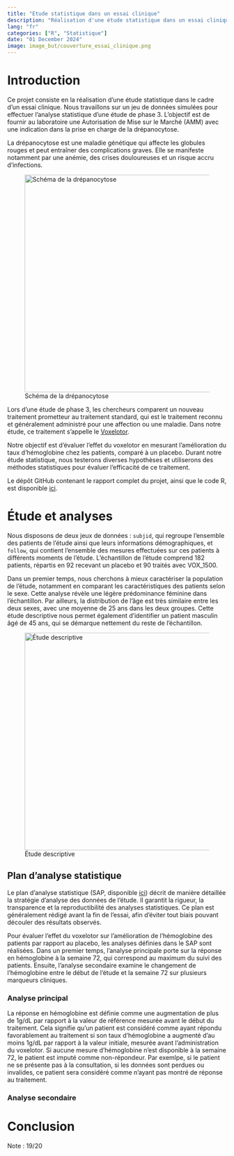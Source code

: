 ```yaml
---
title: "Etude statistique dans un essai clinique"
description: "Réalisation d'une étude statistique dans un essai clinique qui permettera de déterminer l'effet d'un nouveau médicament chez les patients atteint de drépanocytose."
lang: "fr"
categories: ["R", "Statistique"]
date: "01 December 2024"
image: image_but/couverture_essai_clinique.png
---
```


# Introduction

Ce projet consiste en la réalisation d'une étude statistique dans le cadre d'un essai clinique. Nous travaillons sur un jeu de données simulées pour effectuer l'analyse statistique d'une étude de phase 3. L'objectif est de fournir au laboratoire une Autorisation de Mise sur le Marché (AMM) avec une indication dans la prise en charge de la drépanocytose.

La drépanocytose est une maladie génétique qui affecte les globules rouges et peut entraîner des complications graves. Elle se manifeste notamment par une anémie, des crises douloureuses et un risque accru d'infections.

![Schéma de la drépanocytose](image_but/globule_rouge.png){fig-align="center" width="500"}

Lors d'une étude de phase 3, les chercheurs comparent un nouveau traitement prometteur au traitement standard, qui est le traitement reconnu et généralement administré pour une affection ou une maladie. Dans notre étude, ce traitement s'appelle le [Voxelotor](https://en.wikipedia.org/wiki/Voxelotor).

Notre objectif est d'évaluer l'effet du voxelotor en mesurant l'amélioration du taux d'hémoglobine chez les patients, comparé à un placebo. Durant notre étude statistique, nous testerons diverses hypothèses et utiliserons des méthodes statistiques pour évaluer l'efficacité de ce traitement.

Le dépôt GitHub contenant le rapport complet du projet, ainsi que le code R, est disponible [ici](https://github.com/rachidsahli/Projet-iut/tree/main/Essai_clinique).

# Étude et analyses

Nous disposons de deux jeux de données : `subjid`, qui regroupe l’ensemble des patients de l’étude ainsi que leurs informations démographiques, et `follow`, qui contient l’ensemble des mesures effectuées sur ces patients à différents moments de l’étude. L'échantillon de l'étude comprend 182 patients, répartis en 92 recevant un placebo et 90 traités avec VOX_1500.

Dans un premier temps, nous cherchons à mieux caractériser la population de l’étude, notamment en comparant les caractéristiques des patients selon le sexe. Cette analyse révèle une légère prédominance féminine dans l’échantillon. Par ailleurs, la distribution de l’âge est très similaire entre les deux sexes, avec une moyenne de 25 ans dans les deux groupes. Cette étude descriptive nous permet également d’identifier un patient masculin âgé de 45 ans, qui se démarque nettement du reste de l’échantillon.

![Étude descriptive](image_but/description_essai_clinique.png){fig-align="center" width="500"}

## Plan d'analyse statistique

Le plan d'analyse statistique (SAP, disponible [ici](https://github.com/rachidsahli/Projet-iut/blob/main/Essai_clinique/SAP.pdf)) décrit de manière détaillée la stratégie d'analyse des données de l'étude. Il garantit la rigueur, la transparence et la reproductibilité des analyses statistiques. Ce plan est généralement rédigé avant la fin de l'essai, afin d'éviter tout biais pouvant découler des résultats observés.

Pour évaluer l'effet du voxelotor sur l'amélioration de l'hémoglobine des patients par rapport au placebo, les analyses définies dans le SAP sont réalisées. Dans un premier temps, l'analyse principale porte sur la réponse en hémoglobine à la semaine 72, qui correspond au maximum du suivi des patients. Ensuite, l'analyse secondaire examine le changement de l'hémoglobine entre le début de l'étude et la semaine 72 sur plusieurs marqueurs cliniques. 

### Analyse principal

La réponse en hémoglobine est définie comme une augmentation de plus de 1g/dL par rapport à la valeur de référence mesurée avant le début du traitement. Cela signifie qu'un patient est considéré comme ayant répondu favorablement au traitement si son taux d'hémoglobine a augmenté d'au moins 1g/dL par rapport à la valeur initiale, mesurée avant l'administration du voxelotor. Si aucune mesure d'hémoglobine n'est disponible à la semaine 72, le patient est imputé comme non-répondeur. Par exemlpe,  si le patient ne se présente pas à la consultation, si les données sont perdues ou invalides, ce patient sera considéré comme n'ayant pas montré de réponse au traitement.




### Analyse secondaire

# Conclusion

Note : 19/20